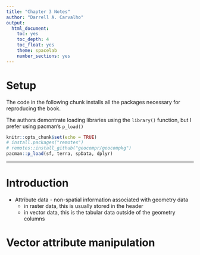 ```yaml
---
title: "Chapter 3 Notes"
author: "Darrell A. Carvalho"
output:
  html_document: 
    toc: yes
    toc_depth: 4
    toc_float: yes
    theme: spacelab
    number_sections: yes
---
```

# Setup

The code in the following chunk installs all the packages necessary for reproducing the book.

The authors demontrate loading libraries using the `library()` function, but I prefer using pacman's `p_load()`

```r
knitr::opts_chunk$set(echo = TRUE)
# install.packages("remotes")
# remotes::install_github("geocompr/geocompkg")
pacman::p_load(sf, terra, spData, dplyr)
```

------------------------------------------------------------------------
# Introduction
-   Attribute data - non-spatial information associated with geometry data
    - in raster data, this is usually stored in the header
    - in vector data, this is the tabular data outside of the geometry columns

# Vector attribute manipulation
